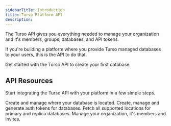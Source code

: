 ```yaml
---
sidebarTitle: Introduction
title: Turso Platform API
description:
---
```


The Turso API gives you everything needed to manage your organization and it's members, groups, databases, and API tokens.

If you're building a platform where you provide Turso managed databases to your users, this is the API to do that.

<Card title="API Quickstart" icon="play" href="/api-reference/quickstart">
  Get started with the Turso API to create your first database.
</Card>

## API Resources

Start integrating the Turso API with your platform in a few simple steps.

<CardGroup cols={2}>
  <Card title="Groups API" icon="sitemap" href="/api-reference/groups">
    Create and manage where your database is located.
  </Card>
  <Card title="Database API" icon="database" href="/api-reference/databases">
    Create, manage and generate auth tokens for databases.
  </Card>
  <Card
    title="Locations API"
    icon="location-dot"
    href="/api-reference/locations"
  >
    Fetch all supported locations for primary and replica databases.
  </Card>
  <Card
    title="Organizations API"
    icon="user-group"
    href="/api-reference/organizations"
  >
    Manage your organization, it's members and invites.
  </Card>
</CardGroup>
